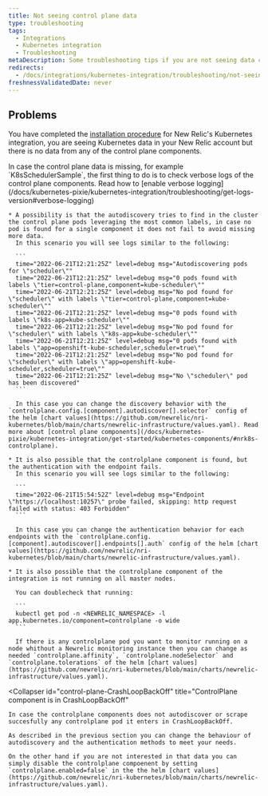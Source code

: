 ```yaml
---
title: Not seeing control plane data
type: troubleshooting
tags:
  - Integrations
  - Kubernetes integration
  - Troubleshooting
metaDescription: Some troubleshooting tips if you are not seeing data control plane data for your New Relic's Kubernetes integration.
redirects:
  - /docs/integrations/kubernetes-integration/troubleshooting/not-seeing-control-plane-data
freshnessValidatedDate: never
---
```


## Problems

You have completed the [installation procedure](/install/kubernetes/) for New Relic's Kubernetes integration, you are seeing Kubernetes data in your New Relic account but there is no data from any of the control plane components.

<CollapserGroup>
  <Collapser
    id="control-plane-sample-missing"
    title="A ControlPlane Sample is missing"
  >
    In case the control plane data is missing, for example `K8sSchedulerSample`, the first thing to do is to check verbose logs of the control plane components. Read how to [enable verbose logging](/docs/kubernetes-pixie/kubernetes-integration/troubleshooting/get-logs-version#verbose-logging)

    * A possibility is that the autodiscovery tries to find in the cluster the control plane pods leveraging the most common labels, in case no pod is found for a single component it does not fail to avoid missing more data.
      In this scenario you will see logs similar to the following:

      ```
      time="2022-06-21T12:21:25Z" level=debug msg="Autodiscovering pods for \"scheduler\""
      time="2022-06-21T12:21:25Z" level=debug msg="0 pods found with labels \"tier=control-plane,component=kube-scheduler\""
      time="2022-06-21T12:21:25Z" level=debug msg="No pod found for \"scheduler\" with labels \"tier=control-plane,component=kube-scheduler\""
      time="2022-06-21T12:21:25Z" level=debug msg="0 pods found with labels \"k8s-app=kube-scheduler\""
      time="2022-06-21T12:21:25Z" level=debug msg="No pod found for \"scheduler\" with labels \"k8s-app=kube-scheduler\""
      time="2022-06-21T12:21:25Z" level=debug msg="0 pods found with labels \"app=openshift-kube-scheduler,scheduler=true\""
      time="2022-06-21T12:21:25Z" level=debug msg="No pod found for \"scheduler\" with labels \"app=openshift-kube-scheduler,scheduler=true\""
      time="2022-06-21T12:21:25Z" level=debug msg="No \"scheduler\" pod has been discovered"
      ```

      In this case you can change the discovery behavior with the `controlplane.config.[component].autodiscover[].selector` config of the helm [chart values](https://github.com/newrelic/nri-kubernetes/blob/main/charts/newrelic-infrastructure/values.yaml). Read more about [control plane components](/docs/kubernetes-pixie/kubernetes-integration/get-started/kubernetes-components/#nrk8s-controlplane).

    * It is also possible that the controlplane component is found, but the authentication with the endpoint fails.
      In this scenario you will see logs similar to the following:

      ```
      time="2022-06-21T15:54:52Z" level=debug msg="Endpoint \"https://localhost:10257\" probe failed, skipping: http request failed with status: 403 Forbidden"
      ```

      In this case you can change the authentication behavior for each endpoints with the `controlplane.config.[component].autodiscover[].endpoints[].auth` config of the helm [chart values](https://github.com/newrelic/nri-kubernetes/blob/main/charts/newrelic-infrastructure/values.yaml).

    * It is also possible that the controlplane component of the integration is not running on all master nodes.

      You can doublecheck that running:

      ```
      kubectl get pod -n <NEWRELIC_NAMESPACE> -l app.kubernetes.io/component=controlplane -o wide
      ```

      If there is any controlplane pod you want to monitor running on a node whithout a Newrelic monitoring instance then you can change as needed `controlplane.affinity`, `controlplane.nodeSelector` and `controlplane.tolerations` of the helm [chart values](https://github.com/newrelic/nri-kubernetes/blob/main/charts/newrelic-infrastructure/values.yaml).
  </Collapser>

  <Collapser
    id="control-plane-CrashLoopBackOff"
    title="ControlPlane component is in CrashLoopBackOff"
  >
    In case the controlplane components does not autodiscover or scrape succesfully any controlplane pod it enters in CrashLoopBackOff.

    As described in the previous section you can change the behaviour of autodiscovery and the authentication methods to meet your needs.

    On the other hand if you are not interested in that data you can simply disable the controlplane compoenent by setting `controlplane.enabled=false` in the the helm [chart values](https://github.com/newrelic/nri-kubernetes/blob/main/charts/newrelic-infrastructure/values.yaml).
  </Collapser>
</CollapserGroup>
